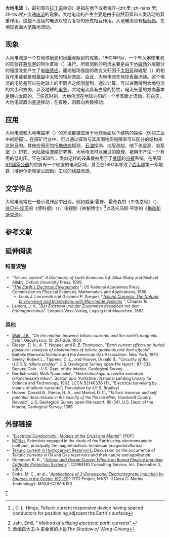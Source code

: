 '''大地电流'''（{{lang-en|'''Telluric current'''}}，最初源自[[拉丁语|拉丁语]]单词{{lang|la|tellūs}}）是指在地下或者海洋-{zh:里; zh-hans:里; zh-tw:裡}-流通[[电流|电流]]的现象。大地电流的产生主要是由于自然因素和人类活动的双重作用，这些不连续的电流以较为复杂的形式相互作用。大地电流具有[[极低频|极低频]]，在地球表面大范围地流动。

== 现象 ==
大地电流是一个在地球[[地壳|地壳]]和[[地幔|地幔]]观察到的现象。1862年9月，一个有关地球电流的实验在[[慕尼黑|慕尼黑]]的阿尔普斯（{{lang|en|Munich Alps}}）进行。所观测到的电流主要是由于[[地磁场|地磁场]]外层部分的强度改变产生了[[电磁感应|电磁感应]]，而地磁场强度的改变又归因于[[太阳风|太阳风]]和磁层（{{lang-en|Magnetosphere}}）的相互作用或者是[[电离层|电离层]]中太阳的辐射效应。由此，大地电流在地球表面流动。这个电流的电势差可以在地球上的不同点之间测量到，通过计算，可以进而得到大地电流的大小和方向，以及地球的[[电导|电导]]。大地电流具有白昼的特性，电流矢量的方向基本是朝向[[太阳|太阳]]的。<ref name="Hings">{{US Patent|3361957}}, D. L. Hings, Telluric current responsive device having spaced conductors for positioning adjacent the Earth's surface</ref><ref>Jahr, Emil, "{{US patent|690151}} '' Method of utilizing electrical earth currents''".</ref>任意时刻，大地电流在地球向阳的一个半表面上流动。在白天，大地电流趋向[[赤道|赤道]]移动；在夜晚，则趋向两极移动。

== 应用 ==
大地电流和大地电磁学（{{lang-en|Magnetotellurics}}）的方法都被应用于地球表面以下结构的探索（例如工业中的勘探）。在探矿行业中，可以通过探测与其周围物质电阻率可以区分的结构来达到目的。其他应用还包括[[地热能|地热能]]探测、[[石油|石油]]探测、地层测绘、地下水监测、岩浆室（{{lang-en|magma chambers}}）研究、[[板块构造论|大陆板块漂移]]研究等。大地电流可以通过{{tsl|en|Earth battery|地球电池}}的原理，被用于产生一个有用的低电压。早在1859年，类似这样的设备就被用于了[[美国|美国]]的[[电报|电报]]系统。在美国[[911國家公园|911國家公园]]的位置有一个较强的电流区域，甚至在1897年导致了[[西半球|西半球]]第一条地铁（博伊尔斯顿至公园街）工程的线路改道。

== 文学作品 ==
大地电流常在一些小说作品中出现，例如威廉·霍普、霍奇森的《午夜之地》（{{lang|en|The Night Land}}）、[[翁贝托·埃可|翁贝托·埃可]]的《傅科摆》（{{lang|en|Foucault's Pendulum}}）、电视剧《神秘博士》<ref>改编自大卫·A·麦金蒂的小说''The Shadow of Weng-Chiang''</ref>以及托马斯·平琼的《[[梅森和迪克逊|梅森和迪克逊]]》。

== 参考文献 ==
{{reflist}}

== 延伸阅读 ==
=== 科普读物 ===
<div style="font-size: 90%;">
* "Telluric current"   ''A Dictionary of Earth Sciences''. Ed. Ailsa Allaby and Michael Allaby. Oxford University Press, 1999.
* "''[http://www.nap.edu/openbook.php?isbn=0309036801&page=232 The Earth's Electrical Environment] {{Wayback|url=http://www.nap.edu/openbook.php?isbn=0309036801&page=232 |date=20150526041346 }}''". US National Academies Press, Commission on Physical Sciences, Mathematics and Applications, 1986.
** Louis J. Lanzerotti and Giovanni P. Gregori, "''[http://www.nap.edu/books/0309036801/html/232.html Telluric Currents: The Natural Environment and Interactions with Man-made Systems] {{Wayback|url=http://www.nap.edu/books/0309036801/html/232.html |date=20041010060818 }}''", Chapter 16.
* Lamont, J. V., "''Der Erdstrom und der Zusammen desselben mit dem Erdmagnetismus''". Leopold-Voss-Verlag, Leipzig und Muenchen, 1862.
</div>

=== 其他 ===
<div style="font-size: 90%;">
* [[Wait,_J.R.|Wait, J.R.]], "''On the relation between telluric currents and the earth’s magnetic field''", Geophysics, 19, 281-289, 1954.
* Gideon, D. N., A. T. Hopper, and R. E. Thompson, "''Earth current effects on buried pipelines : analysis of observations of telluric gradients and their effects''". Battelle Memorial Institute and the American Gas Association. New York, 1970.
*  Seeley, Robert L., Tippens, C. L., and  Hoover, Donald B., "''Circuitry of the U.S.G.S. telluric profiler''". U.S. Geological Survey open-file report ; 87-332, Denver, Colo. : U.S. Dept. of the Interior, Geological Survey.
* Berdichevskiĭ, Mark Naumovich, "''Elektricheskaya razvedka metodom telluricheskikh tokov''". Boston Spa, Yorkshire : National Lending Library for Science and Technology, 1963. LCCN 92140338 (Tr., "Electrical surveying by means of telluric currents"; Translation by J.E.S. Bradley)
* Hoover, Donald B., Pierce, H. A.,  and Merkel, D. C., "''Telluric traverse and self potential data release in the vicinity of the Pinson Mine, Humboldt County, Nevada''". U.S. Geological Survey open-file report; 86-341.  U.S. Dept. of the Interior, Geological Survey, 1986.
</div>
== 外部链接 ==
<div style="font-size: 90%;">
* "''[http://www.agu.org/reference/gephys/13_hermance.pdf Electrical Conductivity : Models of the Crust and Mantle]{{Wayback|url=http://www.agu.org/reference/gephys/13_hermance.pdf |date=20090226081353 }}''".  [PDF]
* [http://www.mtnet.info MTNet]{{Wayback|url=http://www.mtnet.info/ |date=20190421151658 }}, Scientists engaged in the study of the Earth using electromagnetic methods, principally the magnetotelluric technique (magnetotellurics).
* [https://web.archive.org/web/20110418064908/http://www.epgeology.com/general-discussion-f29/electrical-generation-oil-reservoirs-above-saline-waters-t138.html Telluric current in Hydrocarbon Reservoirs], Discussion on the occurrence of Telluric currents in Oil and Gas reservoirs and their nature and application.
* Gummow, R. A., "''[https://web.archive.org/web/20050207002955/http://www.prci.com/publications/L51909e.htm Telluric and Ocean Current Effects on Buried Pipeline and their Cathodic Protection Systems]''". CORRENG Consulting Service, Inc. December 3, 2002.
* Sinha, M. C., ''et al.'', "''[https://web.archive.org/web/20071228215727/http://www.soes.soton.ac.uk/research/groups/EM/iso3d/documents/AnnualReport98/ Applications of 3-Dimensional Electromagnetic Induction by Sources in the Ocean, ISO-3D]''". RTD Project, MAST III (Area C: Marine Technology). MAS3-CT97-0120
</div>

{{Authority control}}
[[Category:地球物理学|T]]